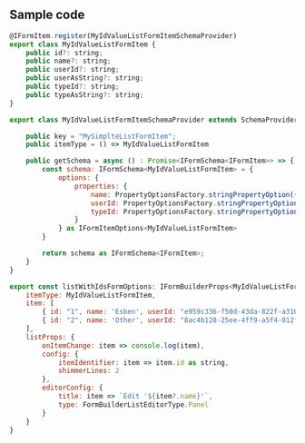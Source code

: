 <h2>Sample code</h2>  

```js
@IFormItem.register(MyIdValueListFormItemSchemaProvider)
export class MyIdValueListFormItem {
    public id?: string;
    public name?: string;
    public userId?: string;
    public userAsString?: string;
    public typeId?: string;
    public typeAsString?: string;
}
```

```js
export class MyIdValueListFormItemSchemaProvider extends SchemaProvider<MyIdValueListFormItem> {

    public key = "MySimplteListFormItem";
    public itemType = () => MyIdValueListFormItem

    public getSchema = async () : Promise<IFormSchema<IFormItem>> => {
        const schema: IFormSchema<MyIdValueListFormItem> = {
            options: {
                properties: {
                    name: PropertyOptionsFactory.stringPropertyOption({ displayName: "This name", description: "This is an explanation of what this property does.." }),
                    userId: PropertyOptionsFactory.stringPropertyOption({ displayName: "This user", listItemOptions: { customValueRender: (item: MyIdValueListFormItem) => item.userAsString } }),
                    typeId: PropertyOptionsFactory.stringPropertyOption({ displayName: "This type", listItemOptions: { customValueRender: (item: MyIdValueListFormItem) => item.typeAsString } })
                } 
            } as IFormItemOptions<MyIdValueListFormItem>
        }

        return schema as IFormSchema<IFormItem>;
    }
}
```

```js
export const listWithIdsFormOptions: IFormBuilderProps<MyIdValueListFormItem> = {
    itemType: MyIdValueListFormItem,
    item: [
        { id: "1", name: 'Esben', userId: "e959c336-f50d-43da-822f-a3107a01e99f", userAsString: "ewi", typeId: "241854fc-39ea-4bc5-9f9f-650d7cbfe20e", typeAsString: "Admin" } as MyIdValueListFormItem,
        { id: "2", name: 'Other', userId: "8ac4b128-25ee-4ff9-a5f4-012fc163995d", userAsString: "oth", typeId: "9ca1e9ba-636c-46f8-89f3-cee502d39fb5", typeAsString: "SuperUser" } as MyIdValueListFormItem
    ],
    listProps: {
        onItemChange: item => console.log(item),
        config: { 
            itemIdentifier: item => item.id as string,
            shimmerLines: 2
        },
        editorConfig: {
            title: item => `Edit '${item?.name}'`,
            type: FormBuilderListEditorType.Panel
        }
    }
}
```

